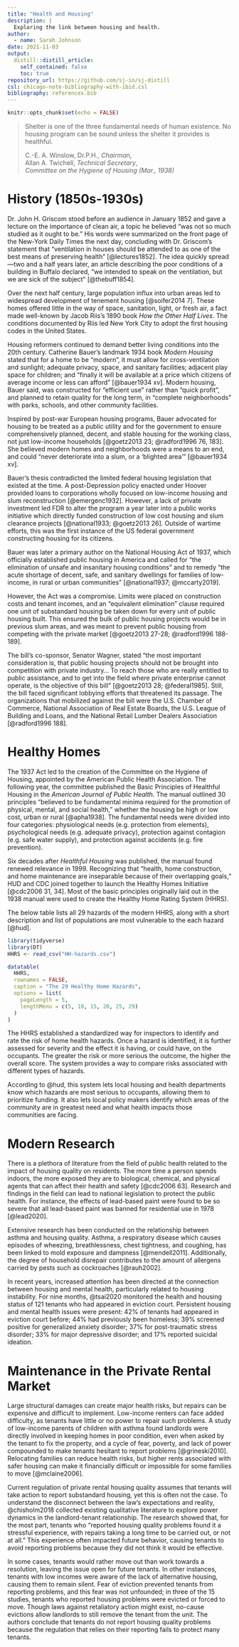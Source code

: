 ```yaml
---
title: "Health and Housing"
description: |
  Exploring the link between housing and health.
author:
  - name: Sarah Johnson
date: 2021-11-03
output:
  distill::distill_article:
    self_contained: false
    toc: true
repository_url: https://github.com/sj-io/sj-distill
csl: chicago-note-bibliography-with-ibid.csl
bibliography: references.bib
---
```


```r
knitr::opts_chunk$set(echo = FALSE)
```

> Shelter is one of the three fundamental needs of human existence. No housing program can be sound unless the shelter it provides is healthful.
>
> C.-E. A. Winslow, Dr.P.H., *Chairman*,\
> Allan A. Twichell, *Technical Secretary*,\
> *Committee on the Hygiene of Housing (Mar., 1938)*

# History (1850s-1930s)

Dr. John H. Griscom stood before an audience in January 1852 and gave a lecture on the importance of clean air, a topic he believed "was not so much studied as it ought to be." His words were summarized on the front page of the New-York Daily Times the next day, concluding with Dr. Griscom's statement that "ventilation in houses should be attended to as one of the best means of preserving health" [@lectures1852]. The idea quickly spread---two and a half years later, an article describing the poor conditions of a building in Buffalo declared, "we intended to speak on the ventilation, but we are sick of the subject" [@thebuff1854].

Over the next half century, large population influx into urban areas led to widespread development of tenement housing [@soifer2014 7]. These homes offered little in the way of space, sanitation, light, or fresh air, a fact made well-known by Jacob Riis's 1890 book *How the Other Half Lives*. The conditions documented by Riis led New York City to adopt the first housing codes in the United States.

Housing reformers continued to demand better living conditions into the 20th century. Catherine Bauer's landmark 1934 book *Modern Housing* stated that for a home to be "modern", it must allow for cross-ventilation and sunlight; adequate privacy, space, and sanitary facilities; adjacent play space for children; and "finally it will be available at a price which citizens of average income or less can afford" [@bauer1934 xv]. Modern housing, Bauer said, was constructed for "efficient use" rather than "quick profit", and planned to retain quality for the long term, in "complete neighborhoods" with parks, schools, and other community facilities.

Inspired by post-war European housing programs, Bauer advocated for housing to be treated as a public utility and for the government to ensure comprehensively planned, decent, and stable housing for the working class, not just low-income households [@goetz2013 23; @radford1996 76, 183]. She believed modern homes and neighborhoods were a means to an end, and could "never deteriorate into a slum, or a 'blighted area'" [@bauer1934 xv].

Bauer's thesis contradicted the limited federal housing legislation that existed at the time. A post-Depression policy enacted under Hoover provided loans to corporations wholly focused on low-income housing and slum reconstruction [@emergenc1932]. However, a lack of private investment led FDR to alter the program a year later into a public works initiative which directly funded construction of low cost housing and slum clearance projects [@national1933; @goetz2013 26]. Outside of wartime efforts, this was the first instance of the US federal government constructing housing for its citizens.

Bauer was later a primary author on the National Housing Act of 1937, which officially established public housing in America and called for "the elimination of unsafe and insanitary housing conditions" and to remedy "the acute shortage of decent, safe, and sanitary dwellings for families of low-income, in rural or urban communities" [@national1937; @mccarty2019].

However, the Act was a compromise. Limits were placed on construction costs and tenant incomes, and an "equivalent elimination" clause required one unit of substandard housing be taken down for every unit of public housing built. This ensured the bulk of public housing projects would be in previous slum areas, and was meant to prevent public housing from competing with the private market [@goetz2013 27-28; @radford1996 188-189].

The bill's co-sponsor, Senator Wagner, stated "the most important consideration is, that public housing projects should not be brought into competition with private industry... To reach those who are really entitled to public assistance, and to get into the field where private enterprise cannot operate, is the objective of this bill" [@goetz2013 28; @federal1985]. Still, the bill faced significant lobbying efforts that threatened its passage. The organizations that mobilized against the bill were the U.S. Chamber of Commerce, National Association of Real Estate Boards, the U.S. League of Building and Loans, and the National Retail Lumber Dealers Association [@radford1996 188].

# Healthy Homes

The 1937 Act led to the creation of the Committee on the Hygiene of Housing, appointed by the American Public Health Association. The following year, the committee published the Basic Principles of Healthful Housing in the *American Journal of Public Health*. The manual outlined 30 principles "believed to be fundamental minima required for the promotion of physical, mental, and social health," whether the housing be high or low cost, urban or rural [@apha1938]. The fundamental needs were divided into four categories: physiological needs (e.g. protection from elements), psychological needs (e.g. adequate privacy), protection against contagion (e.g. safe water supply), and protection against accidents (e.g. fire prevention).

Six decades after *Healthful Housing* was published, the manual found renewed relevance in 1999. Recognizing that "health, home construction, and home maintenance are inseparable because of their overlapping goals," HUD and CDC joined together to launch the Healthy Homes Initiative [@cdc2006 31, 34]. Most of the basic principles originally laid out in the 1938 manual were used to create the Healthy Home Rating System (HHRS).

The below table lists all 29 hazards of the modern HHRS, along with a short description and list of populations are most vulnerable to the each hazard [@hud].

```r
library(tidyverse)
library(DT)
HHRS <- read_csv("HH-hazards.csv")
```

```r
datatable(
  HHRS,
  rownames = FALSE,
  caption = "The 29 Healthy Home Hazards",
  options = list(
    pageLength = 5,
    lengthMenu = c(5, 10, 15, 20, 25, 29)
  )
)
```

The HHRS established a standardized way for inspectors to identify and rate the risk of home health hazards. Once a hazard is identified, it is further assessed for severity and the effect it is having, or could have, on the occupants. The greater the risk or more serious the outcome, the higher the overall score. The system provides a way to compare risks associated with different types of hazards.

According to @hud, this system lets local housing and health departments know which hazards are most serious to occupants, allowing them to prioritize funding. It also lets local policy makers identify which areas of the community are in greatest need and what health impacts those communities are facing.

# Modern Research

There is a plethora of literature from the field of public health related to the impact of housing quality on residents. The more time a person spends indoors, the more exposed they are to biological, chemical, and physical agents that can affect their health and safety [@cdc2006 63]. Research and findings in the field can lead to national legislation to protect the public health. For instance, the effects of lead-based paint were found to be so severe that all lead-based paint was banned for residential use in 1978 [@lead2020].

Extensive research has been conducted on the relationship between asthma and housing quality. Asthma, a respiratory disease which causes episodes of wheezing, breathlessness, chest tightness, and coughing, has been linked to mold exposure and dampness [@mendell2011]. Additionally, the degree of household disrepair contributes to the amount of allergens carried by pests such as cockroaches [@rauh2002].

In recent years, increased attention has been directed at the connection between housing and mental health, particularly related to housing instability. For nine months, @tsai2020 monitored the health and housing status of 121 tenants who had appeared in eviction court. Persistent housing and mental health issues were present: 42% of tenants had appeared in eviction court before; 44% had previously been homeless; 39% screened positive for generalized anxiety disorder; 37% for post-traumatic stress disorder; 33% for major depressive disorder; and 17% reported suicidal ideation.

# Maintenance in the Private Rental Market

Large structural damages can create major health risks, but repairs can be expensive and difficult to implement. Low-income renters can face added difficulty, as tenants have little or no power to repair such problems. A study of low-income parents of children with asthma found landlords were directly involved in keeping homes in poor condition, even when asked by the tenant to fix the property, and a cycle of fear, poverty, and lack of power compounded to make tenants hesitant to report problems [@grineski2010]. Relocating families can reduce health risks, but higher rents associated with safer housing can make it financially difficult or impossible for some families to move [@mclaine2006].

Current regulation of private rental housing quality assumes that tenants will take action to report substandard housing, yet this is often not the case. To understand the disconnect between the law's expectations and reality, @chisholm2018 collected existing qualitative literature to explore power dynamics in the landlord-tenant relationship. The research showed that, for the most part, tenants who "reported housing quality problems found it a stressful experience, with repairs taking a long time to be carried out, or not at all." This experience often impacted future behavior, causing tenants to avoid reporting problems because they did not think it would be effective.

In some cases, tenants would rather move out than work towards a resolution, leaving the issue open for future tenants. In other instances, tenants with low incomes were aware of the lack of alternative housing, causing them to remain silent. Fear of eviction prevented tenants from reporting problems, and this fear was not unfounded; in three of the 15 studies, tenants who reported housing problems were evicted or forced to move. Though laws against retaliatory action might exist, no-cause evictions allow landlords to still remove the tenant from the unit. The authors conclude that tenants do not report housing quality problems because the regulation that relies on their reporting fails to protect many tenants.
